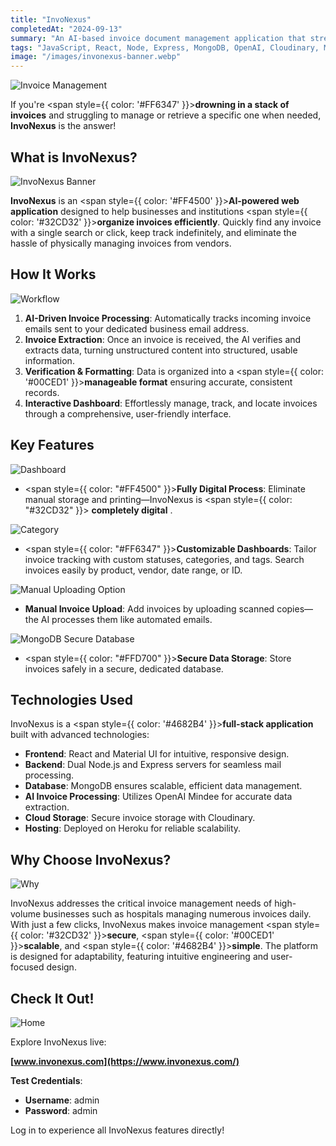 ```yaml
---
title: "InvoNexus"
completedAt: "2024-09-13"
summary: "An AI-based invoice document management application that streamlines invoice handling for businesses."
tags: "JavaScript, React, Node, Express, MongoDB, OpenAI, Cloudinary, MUI, Heroku"
image: "/images/invonexus-banner.webp"
---
```


![Invoice Management](/projects/invonexus/invonexus-1.jpeg)

If you're <span style={{ color: '#FF6347' }}>**drowning in a stack of invoices**</span> and struggling to manage or retrieve a specific one when needed, **InvoNexus** is the answer!

## What is InvoNexus?

![InvoNexus Banner](/projects/invonexus/invonexus-2.png)

**InvoNexus** is an <span style={{ color: '#FF4500' }}>**AI-powered web application**</span> designed to help businesses and institutions <span style={{ color: '#32CD32' }}>**organize invoices efficiently**</span>. Quickly find any invoice with a single search or click, keep track indefinitely, and eliminate the hassle of physically managing invoices from vendors.

## How It Works

![Workflow](/projects/invonexus/invonexus-4.png)

1. **AI-Driven Invoice Processing**: Automatically tracks incoming invoice emails sent to your dedicated business email address.
2. **Invoice Extraction**: Once an invoice is received, the AI verifies and extracts data, turning unstructured content into structured, usable information.
3. **Verification & Formatting**: Data is organized into a <span style={{ color: '#00CED1' }}>**manageable format**</span> ensuring accurate, consistent records.
4. **Interactive Dashboard**: Effortlessly manage, track, and locate invoices through a comprehensive, user-friendly interface.

## Key Features

![Dashboard](/projects/invonexus/project-1-ai-invoice.png)

- <span style={{ color: "#FF4500" }}>**Fully Digital Process**</span>: Eliminate
  manual storage and printing—InvoNexus is <span style={{ color: "#32CD32" }}>
    **completely digital**
  </span>.

![Category](/projects/invonexus/invonexus-10.png)

- <span style={{ color: "#FF6347" }}>**Customizable Dashboards**</span>: Tailor
  invoice tracking with custom statuses, categories, and tags. Search invoices
  easily by product, vendor, date range, or ID.

![Manual Uploading Option](/projects/invonexus/invonexus-11.png)

- **Manual Invoice Upload**: Add invoices by uploading scanned copies—the AI processes them like automated emails.

![MongoDB Secure Database](/projects/invonexus/invonexus-13.png)

- <span style={{ color: "#FFD700" }}>**Secure Data Storage**</span>: Store
  invoices safely in a secure, dedicated database.

## Technologies Used

InvoNexus is a <span style={{ color: '#4682B4' }}>**full-stack application**</span> built with advanced technologies:

- **Frontend**: React and Material UI for intuitive, responsive design.
- **Backend**: Dual Node.js and Express servers for seamless mail processing.
- **Database**: MongoDB ensures scalable, efficient data management.
- **AI Invoice Processing**: Utilizes OpenAI Mindee for accurate data extraction.
- **Cloud Storage**: Secure invoice storage with Cloudinary.
- **Hosting**: Deployed on Heroku for reliable scalability.

## Why Choose InvoNexus?

![Why](/projects/invonexus/invonexus-14.png)

InvoNexus addresses the critical invoice management needs of high-volume businesses such as hospitals managing numerous invoices daily. With just a few clicks, InvoNexus makes invoice management <span style={{ color: '#32CD32' }}>**secure**</span>, <span style={{ color: '#00CED1' }}>**scalable**</span>, and <span style={{ color: '#4682B4' }}>**simple**</span>. The platform is designed for adaptability, featuring intuitive engineering and user-focused design.

## Check It Out!

![Home](/projects/invonexus/invonexus-12.png)

Explore InvoNexus live:

**[www.invonexus.com](https://www.invonexus.com/)**

**Test Credentials**:

- **Username**: admin
- **Password**: admin

Log in to experience all InvoNexus features directly!
